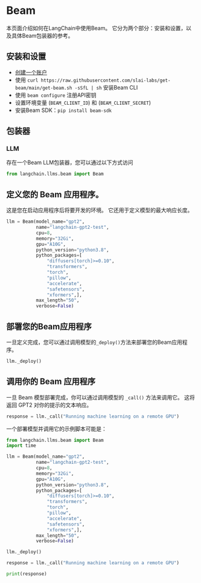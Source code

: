 # Beam

本页面介绍如何在LangChain中使用Beam。
它分为两个部分：安装和设置，以及具体Beam包装器的参考。

## 安装和设置

- [创建一个账户](https://www.beam.cloud/)
- 使用 `curl https://raw.githubusercontent.com/slai-labs/get-beam/main/get-beam.sh -sSfL | sh` 安装Beam CLI
- 使用 `beam configure` 注册API密钥
- 设置环境变量 (`BEAM_CLIENT_ID`) 和 (`BEAM_CLIENT_SECRET`)
- 安装Beam SDK：`pip install beam-sdk`

## 包装器

### LLM

存在一个Beam LLM包装器，您可以通过以下方式访问

```python
from langchain.llms.beam import Beam
```

## 定义您的 Beam 应用程序。

这是您在启动应用程序后将要开发的环境。
它还用于定义模型的最大响应长度。
```python
llm = Beam(model_name="gpt2",
           name="langchain-gpt2-test",
           cpu=8,
           memory="32Gi",
           gpu="A10G",
           python_version="python3.8",
           python_packages=[
               "diffusers[torch]>=0.10",
               "transformers",
               "torch",
               "pillow",
               "accelerate",
               "safetensors",
               "xformers",],
           max_length="50",
           verbose=False)
```

## 部署您的Beam应用程序

一旦定义完成，您可以通过调用模型的`_deploy()`方法来部署您的Beam应用程序。

```python
llm._deploy()
```

## 调用你的 Beam 应用程序

一旦 Beam 模型部署完成，你可以通过调用模型的 `_call()` 方法来调用它。
这将返回 GPT2 对你的提示的文本响应。

```python
response = llm._call("Running machine learning on a remote GPU")
```

一个部署模型并调用它的示例脚本可能是：

```python
from langchain.llms.beam import Beam
import time

llm = Beam(model_name="gpt2",
           name="langchain-gpt2-test",
           cpu=8,
           memory="32Gi",
           gpu="A10G",
           python_version="python3.8",
           python_packages=[
               "diffusers[torch]>=0.10",
               "transformers",
               "torch",
               "pillow",
               "accelerate",
               "safetensors",
               "xformers",],
           max_length="50",
           verbose=False)

llm._deploy()

response = llm._call("Running machine learning on a remote GPU")

print(response)
```